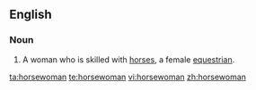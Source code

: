 ==English==
===Noun===
{{en-noun|horsewomen}}

#A woman who is skilled with [[horse]]s, a female [[equestrian]].

[[ta:horsewoman]]
[[te:horsewoman]]
[[vi:horsewoman]]
[[zh:horsewoman]]